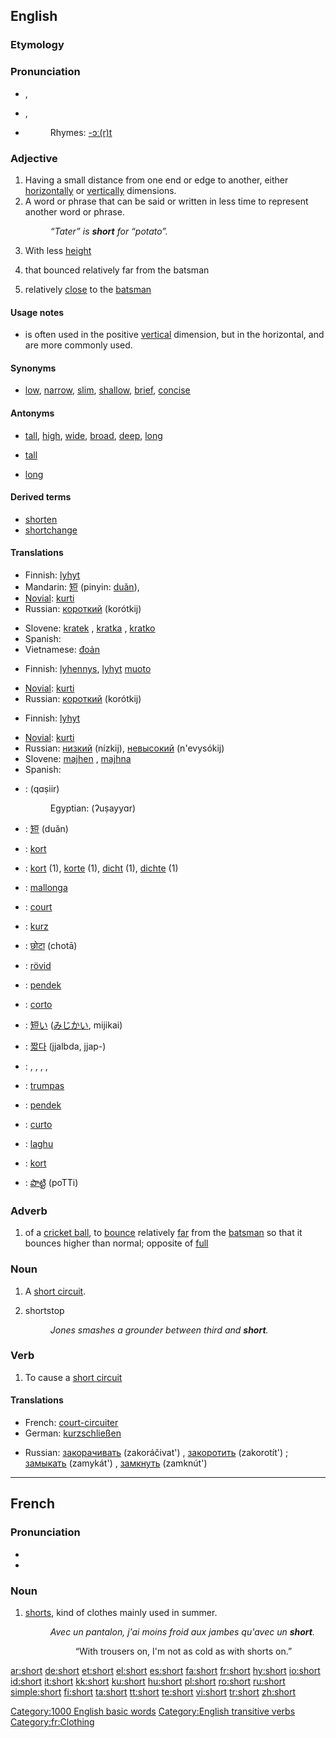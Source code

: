 {{wikipedia}}
==English==

{{rank|different|care|war|390|short|able|five|need}}

===Etymology===
{{OE.}} {{term|scort|lang=ang}}

===Pronunciation===
*{{a|RP}} {{IPA|/ʃɔːt/}}, {{SAMPA|/SO:t/}}
*{{a|US}} {{IPA|/ʃɔɹt/}}, {{SAMPA|/SOrt/}}
*{{audio|en-us-short.ogg|Audio (US)}}
*:Rhymes: [[Rhymes:English:-ɔː(r)t|-ɔː(r)t]]

===Adjective===
{{en-adj|er}}

# Having a small distance from one end or edge to another, either [[horizontal]]ly or [[vertical]]ly dimensions.
# A word or phrase that can be said or written in less time to represent another word or phrase.
#: ''“Tater” is '''short''' for “potato”.''
# {{context|of a person}} With less [[height]]
# {{cricket|of a ball}} that bounced relatively far from the batsman
# {{cricket|of a [[fielder]] or fielding [[position]]}} relatively [[close]] to the [[batsman]]

====Usage notes====
* {{sense|having a small distance between ends or edges}} {{term|short|Short}} is often used in the positive [[vertical]] dimension, but in the horizontal, {{term|shallow}} and {{term|narrow}} are more commonly used.

====Synonyms====
* {{sense|having a small distance between ends or edges}} [[low]], [[narrow]], [[slim]], [[shallow]], [[brief]], [[concise]]

====Antonyms====
* {{sense|having a small distance between ends or edges}} [[tall]], [[high]], [[wide]], [[broad]], [[deep]], [[long]]
* {{sense|of a person|with less height}} [[tall]]
* {{sense|cricket|of a fielder or fielding position|relatively close to the batsman}} [[long]]

====Derived terms====
* [[shorten]]
* [[shortchange]]

====Translations====
{{trans-top|having a small distance between ends or edges}}
*Finnish: [[lyhyt]]
*Mandarin: [[短]] (pinyin: [[duǎn]]), 
*[[Novial]]: [[kurti]]
*Russian: [[короткий]] (korótkij)
{{trans-mid}}
*Slovene: [[kratek]] {{m}}, [[kratka]] {{f}}, [[kratko]] {{n}}
*Spanish: {{t|es|corto|m}}
*Vietnamese: [[đoản]]
{{trans-bottom}}

{{trans-top|word or phrase that can be said or written in less time to represent another word or phrase}}
*Finnish: [[lyhennys]], [[lyhyt]] [[muoto]]
{{trans-mid}}
*[[Novial]]: [[kurti]]
*Russian: [[короткий]] (korótkij)
{{trans-bottom}}

{{trans-top|of a person, with less height}}
*Finnish: [[lyhyt]]
{{trans-mid}}
*[[Novial]]: [[kurti]]
*Russian: [[низкий]] (nízkij), [[невысокий]] (n'evysókij)
*Slovene: [[majhen]] {{m}}, [[majhna]] {{f}}
*Spanish: {{t|es|bajo|m}}
{{trans-bottom}}

{{ttbc-top}}
*{{ttbc|Arabic}}: {{ARchar|[[قصير]]}} (qɑṣiir)
*:Egyptian: {{ARchar|[[قصير]]}} (ʔuṣayyɑr)
*{{ttbc|Chinese}}: [[短]] (duǎn)
*{{ttbc|Danish}}: [[kort]]
*{{ttbc|Dutch}}: [[kort]] (1), [[korte]] (1), [[dicht]] (1), [[dichte]] (1)
*{{ttbc|Esperanto}}: [[mallonga]]
*{{ttbc|French}}: [[court]]
*{{ttbc|German}}: [[kurz]]
*{{ttbc|Hindi}}: [[छोटा]] (chotā)
*{{ttbc|Hungarian}}: [[rövid]]
*{{ttbc|Indonesian}}: [[pendek]]
*{{ttbc|Italian}}: [[corto]]
{{ttbc-mid}}
*{{ttbc|Japanese}}: [[短い]] ([[みじかい]], mijikai)
*{{ttbc|Korean}}: [[짧다]] (jjalbda, jjap-)
*{{ttbc|Kurdish}}: {{t+|ku|kurt}}, {{t+|ku|kin}}, {{t|ku|qut}}, {{t|ku|quse}}, {{KUchar|[[کورت]]}}
*{{ttbc|Lithuanian}}: [[trumpas]]
*{{ttbc|Malay}}: [[pendek]]
*{{ttbc|Portuguese}}: [[curto]]
*{{ttbc|Sanskrit}}: [[laghu]]
*{{ttbc|Swedish}}: [[kort]]
*{{ttbc|Telugu}}: [[పొట్టి]] (poTTi)
{{ttbc-bottom}}

===Adverb===
{{en-adv|er}}

# {{cricket}} of a [[cricket ball]], to [[bounce]] relatively [[far]] from the [[batsman]] so that it bounces higher than normal; opposite of [[full]]

===Noun===
{{en-noun}}

# A [[short circuit]].
# {{baseball}} shortstop
#: ''Jones smashes a grounder between third and '''short'''.''

===Verb===
{{en-verb}}

# {{transitive}} To cause a [[short circuit]]

====Translations====

{{trans-top|cause a short circuit}}
*French: [[court-circuiter]]
*German: [[kurzschließen]]
{{trans-mid}}
*Russian: [[закорачивать]] (zakoráčivat') {{impf}}, [[закоротить]] (zakorotít') {{pf}}; [[замыкать]] (zamykát') {{impf}}, [[замкнуть]] (zamknút') {{pf}}
{{trans-bottom}}

[[Category:1000 English basic words]]
[[Category:English transitive verbs]]

----

==French==

===Pronunciation===
*{{IPA|lang=fr|/ʃɔʁt/}}
*{{SAMPA|lang=fr|/SORt/}}

===Noun===
{{fr-noun|m}}

# [[shorts]], kind of clothes mainly used in summer.
#: ''Avec un pantalon, j'ai moins froid aux jambes qu'avec un '''short'''.''
#::“With trousers on, I'm not as cold as with shorts on.”

[[Category:fr:Clothing]]

[[ar:short]]
[[de:short]]
[[et:short]]
[[el:short]]
[[es:short]]
[[fa:short]]
[[fr:short]]
[[hy:short]]
[[io:short]]
[[id:short]]
[[it:short]]
[[kk:short]]
[[ku:short]]
[[hu:short]]
[[pl:short]]
[[ro:short]]
[[ru:short]]
[[simple:short]]
[[fi:short]]
[[ta:short]]
[[tt:short]]
[[te:short]]
[[vi:short]]
[[tr:short]]
[[zh:short]]